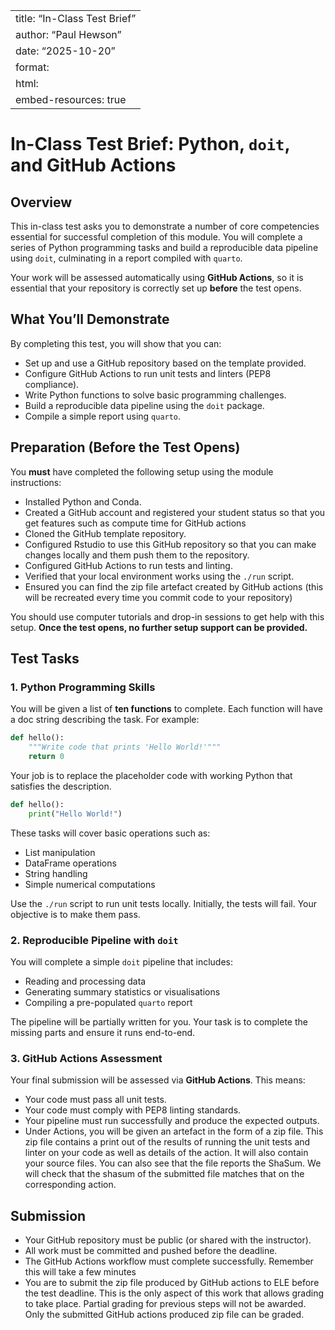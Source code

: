 
---
title: "In-Class Test Brief"
author: "Paul Hewson"
date: "2025-10-20"
format: 
  html:
    embed-resources: true
---

# In-Class Test Brief: Python, `doit`, and GitHub Actions

## Overview

This in-class test asks you to demonstrate a number of core competencies essential for successful completion of this module. You will complete a series of Python programming tasks and build a reproducible data pipeline using `doit`, culminating in a report compiled with `quarto`.

Your work will be assessed automatically using **GitHub Actions**, so it is essential that your repository is correctly set up **before** the test opens.

## What You’ll Demonstrate

By completing this test, you will show that you can:

- Set up and use a GitHub repository based on the template provided.
- Configure GitHub Actions to run unit tests and linters (PEP8 compliance).
- Write Python functions to solve basic programming challenges.
- Build a reproducible data pipeline using the `doit` package.
- Compile a simple report using `quarto`.

##  Preparation (Before the Test Opens)

You **must** have completed the following setup using the module instructions:

- Installed Python and Conda.
- Created a GitHub account and registered your student status so that you get features such as compute time for GitHub actions
- Cloned the GitHub template repository.
- Configured Rstudio to use this GitHub repository so that you can make changes locally and them push them to the repository.
- Configured GitHub Actions to run tests and linting.
- Verified that your local environment works using the `./run` script.
- Ensured you can find the zip file artefact created by GitHub actions (this will be recreated every time you commit code to your repository)

You should use computer tutorials and drop-in sessions to get help with this setup. **Once the test opens, no further setup support can be provided.**

##  Test Tasks

### 1. Python Programming Skills

You will be given a list of **ten functions** to complete. Each function will have a doc string describing the task. For example:

```python
def hello():
    """Write code that prints 'Hello World!'"""
    return 0
```

Your job is to replace the placeholder code with working Python that satisfies the description.


```python
def hello():
    print("Hello World!")
```

 These tasks will cover basic operations such as:

- List manipulation
- DataFrame operations
- String handling
- Simple numerical computations

Use the `./run` script to run unit tests locally. Initially, the tests will fail. Your objective is to make them pass.

### 2. Reproducible Pipeline with `doit`

You will complete a simple `doit` pipeline that includes:

- Reading and processing data
- Generating summary statistics or visualisations
- Compiling a pre-populated `quarto` report

The pipeline will be partially written for you. Your task is to complete the missing parts and ensure it runs end-to-end.

### 3. GitHub Actions Assessment

Your final submission will be assessed via **GitHub Actions**. This means:

- Your code must pass all unit tests.
- Your code must comply with PEP8 linting standards.
- Your pipeline must run successfully and produce the expected outputs.
- Under Actions, you will be given an artefact in the form of a zip file.  This zip file contains a print out of the results of running the unit tests and linter on your code as well as details of the action. It will also contain your source files.  You can also see that the file reports the ShaSum.  We will check that the shasum of the submitted file matches that on the corresponding action.

## Submission

- Your GitHub repository must be public (or shared with the instructor).
- All work must be committed and pushed before the deadline.
- The GitHub Actions workflow must complete successfully.  Remember this will take a few minutes
- You are to submit the zip file produced by GitHub actions to ELE before the test deadline. This is the only aspect of this work that allows grading to take place. Partial grading for previous steps will not be awarded. Only the submitted GitHub actions produced zip file can be graded.
